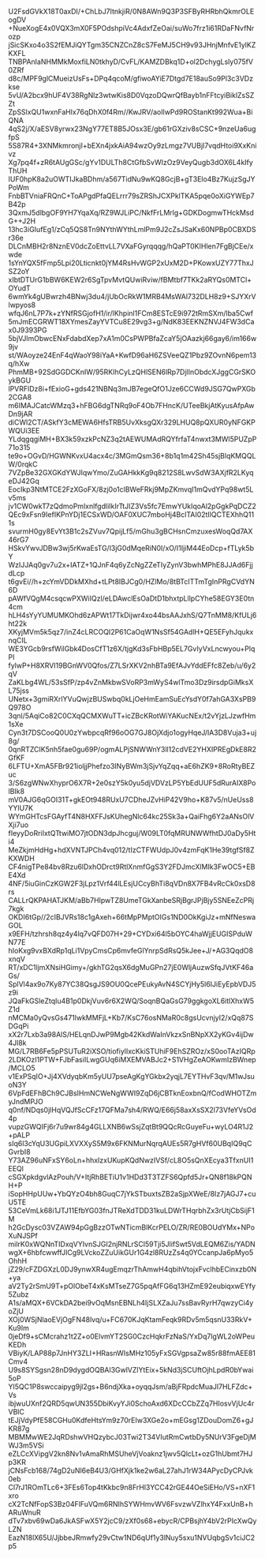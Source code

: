 U2FsdGVkX18T0axDI/+ChLbJ7ItnkjiR/0N8AWn9Q3P3SFByRHRbhQkmrOLEogDV
+NueXogE4x0VQX3mX0F5POdshpiVc4AdxfZeOai/suWo7frz1i61RDaFNvfNrozp
jSicSKxo4o3S2fEMJiQYTgm35CNZCnZ8cS7FeMJ5CH9v93JHnjMnfvE1ylKZKXFL
TNBPAnIaNHMMkMoxfiLN0tkhyD/CvFL/KAMZDBkq1D+ol2DchygLsly075fV0ZRf
d8c/MPF9glCMueizUsFs+DPq4qcoM/gfiwoAYiE7Dtgd7E18auSo9Pl3c3VDzkse
5vU/A2bcx9hUF4V38RgNlz3wtwKis8D0VqzoDQwrQfBayb1nFFtcyiBiklZsSZZt
ZpSSlxQU1wxnFaHlx76qDhX0f4Rm//KwJRV/aoIlwPd9ROStanKt992Wua+BiQNA
4qS2j/X/aESV8yrwx23NgY77ET8B5JOsx3E/gb61rGXziv8sCSC+9nzeUa6ugfpS
5S87R4+3XNMkmronjI+bEXn4jxkAiA94wzOy9zLmgz7VUBjl7vqdHtoi9XxKnivz
Xg7pq4f+zR6tAUgGSc/gYv1DULTh8CtGfbSvWIzOz9VeyQugb3dOX6L4kIfyThUH
IUF0hpK8a2uOWTIJkaBDhm/a567TidNu9wKQ8GcjB+gT3Elo4Bz7KujzSgJYPoWm
FnbBTVniaFRQnC+ToAPgdPfaQELrrr79sZRShJCXPklTKA5pqe0oXiGYWEp7B42p
3QxmJ5dlbgOF9YH7YqaXq/RZ9WJLiPC/NkfFrLMrlg+GDKDogmwTHckMsdG++J2H
13hc3iGIufEg1/zCq5QS8Tn9NYthWYthLmlPm9J2cZsJSaKx60NPBp0CBXDSr36e
DLCnMBH2r8NznEV0dcZoEttvLL7VXaFGyrqqqg/hQaPT0KIHlen7FgBjCEe/xwde
1sYnYQX5fFmp5Lpi20Lticnkt0jYM4RsHvWGP2xUxM2D+PKowxUZY77ThxJSZ2oY
xIbtDTUrG1bBW6KEW2r6SgTpvMvtQUwiRviw/fBMtbf7TKk2aRYQs0MTCl+OYudT
6wmYk4gUBwrzh4BNwj3du4/jUbOcRkW1MRB4MsWAl732DLH8z9+SJYXrVlwpyos8
wfqJ6nL7P7k+zYNfRSGjofH1/ir/lKhpinl1FCm8ESTcE9i972tRmSXm/lba5Cwf
5mJmECGRWT18XYmesZayYVTCu8E29vg3+g/NdK83EEKNZNVJ4FW3dCax0J9393PG
5bjVJlmObwcENxFdabdXep7xA1m0CsPWPBfaZcaY5jOAazkj66gay6/im166w9jv
st/WAoyze24EnF4qWaoY98iYaA+KwfD96aH6ZSVeeQZ1Pbz9ZOvnN6pem13q/hXw
PhmMB+92SdGGDCKnIW/95RKIhCyLzQHlSEN6lRp7DjlInObdcXJggCGrSKOykBGU
lPVRFlDz8i+fExioG+gds421NBNq3mJB7egeQfO1Jze6CCWd9JSG7QwPXGb2CGA8
m6IMAJCatcWMzq3+hFBG6dgTNRq9oF4Ob7FHncK/UTeeBkjAtKyusAfpAwDn9jAR
diCWl2CT/ASkfY3cMEWA6HfsTRB5UvXksgQXr329LHUQ8pQXUR0yNFGKPWQUi3EE
YLdqgqgiMH+BX3k59xzkPcNZ3q2tAEWUMAdRQYfrfaT4nwxt3MWl5PUZpP71o315
te9o+OGvD/HGWNKvxU4acx4c/3MGmQsm36+8b1q1m42Sh45sjBlqKMQQLW/0rqkC
7VZpBe32GXGKdYWJIqwYmo/ZuGAHkkKg9q8212S8LwvSdW3AXjfR2LKyqeDJ42Gq
EocIkp3NtMTCE2FzXGoFX/8zj0o1clBWeFRkj9MpZKmvqI1mQvdYPq98wt5Lv5ms
jv1CW0wkT7zQdmoPmlxnlfgdliIkIrTtJIZ3Vs5fc7EmwYUkIqoAl2pGgkPqDCZ2
QEc9xFsn9IefIKPnYDj1ECSxWD/OAF0XUC7mboHj4BclTAI02tIlQCTEXhhQ111s
svurmH0gy8EvYt3B1c2sZVuv7QpijLf5/mGhu3gBCHsnCmzuxesWoqQd7AX46rG7
HSkvYwvJDBw3wj5rKwaEsTG/l3jG0dMqeRiN0I/xO/I1IjiM44EoDcp+fTLyk5bY
WzIJJAq0gv7u2x+IATZ+1QJnF4q6yZcNgZZeTIyZynV3bwhMPhE8JJAd6FjjdLcp
t6gvEi//h+zcYmVDDkMXhd+tLPt8IBJCg0/HZlMo/8tBTcITTmTgInPRgCVdYN6D
pAWfVQgM4csqcwPXWiIQzl/eLDAwclEsOaDtD1bhxtpLllpCYhe58EGY3E0tn4cm
hLH4sYyYUMUMKOhd6zAPWt17TkDijwr4xo44bsAAJxhS/Q7TnMM8/KfULj6ht22k
XKyjMVm5k5qz7/inZ4cLRCOQI2P61CaOqW1NsSf54GAdlH+QE5EFyhJqukxnqCIL
WE3YGcb9rsfWilGbk4DosCfT1z6X/tjgKd3sFbHBp5EL7GvIyVxLncwyou+PlqPI
fylwP+H8XRVI19BGnWV0Qfos/Z7LSrXKV2nhBTa9EfAJvYddEFfc8Zeb/u/6y2qV
ZaKLbg4WL/53sSfP/zp4vZnMkbwSVoRP3mWyS4wlTmo3Dz9irsdpGiMksXL75jss
UNetx+3gmiRXrlYVuQwjzBUSwbq0kLjOeHmEamSuEcYsdY0f7ahGA3XsPB9Q978O
3qnl/5AqiCo82C0CXqQCMXWuTT+icZBcKRotWiYAKucNEx/t2vYjzLJzwfHm1sXe
Cyn3t7DSCooQ0U0zYwbpcqRf96oOG7GJ8OjXdjo1ogyHqeJ/lA3D8Vuja3+uj8g/
0qnRTZCIK5nh5fae0gu69P/ogmALPjSNWWnY3ll12cdVE2YHXIPREgDkE8R2GfKF
6LFTU+XmA5FBr921ioljjPhefzo3INyBWm3jSjvYqZqq+aE6hZK9+8RoRtyBEZuc
3/S6zgWNwXhyprO6X7R+2e0szY5k0yu5djVDVzLP5YbEdUUF5dRurAIX8PolBIk8
mV0AJG6qGOI31T+gkEOt948RUxU7CDheJZvHiP42V9ho+K87v5/nUeUss8YYlU7K
WYmGHTcsFGAyfT4N8HXFFJsKUhegNlc64kc25Sk3a+QaiFhg6Y2aANsOlVXji7uo
fIeyyDoRriIxtQTtwiMO7jtODN3dpJhcguj/W09LT0fqMRUNWWfhtDJ0aDy5Hti4
MeZkjmHdHg+hdXVNTJPCh4vq012/tIzCTFWUdpJ0v4zmFqK1He39tgfSf8ZKXWDH
CF4nigTPe84bv8Rzu6lDxhODrct9RtlXnmfGgS3Y2FDJmcXlMIk3FwOC5+EBE4Xd
4NF/5iuGinCzKGW2F3jLpz1Vrf44lLEsjUCcyBhTi8qVDn8X7FB4vRcCk0xsD8rs
CALLrQKPAHATJKM/aBb7HIpwTZ8UmeTGkXanbeSRjBgrJPjBjy5SNEeZcPRj7kgk
OKDI6tGp//2cIBJVRs18c1gAxeh+66tMpPMptOIGs1ND0OkKgiJz+mNfNeswaGOL
x9EFH/tzhrsh8qz4y4lq7vQFD07H+29+CYDxi64l5bOYC4haWjjEUGISPduWN77E
hIoKxg9vxBXdRp1qLi1VpyCmsCp6mvfeGlYnrpSdRsQ5kJee+J/+AG3QqdO8xnqV
RT/xDC1ljmXNsiHGimy+/gkhTG2qsX6dgMuGPn27jE0WljAuzwSfqJVtKF46aGs/
SplVl4ax9o7Ky87YC38QsgJS9OU0QcePEukyAvN4SCYjHy5l6IJiEyEpbVDJ5z9i
JQaFkGSleZtqIu4B1p0DkjVuv6r6X2WQ/SoqnBQaGsG79ggkgoXL6itlXhxW5Z1d
nMCMa0yQvsGs471lwkMMFjL+Kb7/KsC76osNMaR0c8gsUcvnjyI2/xQq87SDGqPi
xX2r7Lxb3a98AlS/HELqnDJwP9Mgb42KkdWaInVkzxSnBNpXX2yKGv4ijDw4Jl8k
MG/L7RB6Fe5pPSUTuR2iXSO/tiofiylIxcKkiSTUhiF9EhSZROz/xS0ooTAzIQRp
2LDKOzI1PTW+FJbFasiILwgGUq6iMXEMVABJc2+S1VHgZeAOKwmIzBWnep/MCLO5
v1ExPSqIO+Jj4XVdyqbKm5yUU7pseAgKgYGkbx2yqjL7EYTHvF3qv/M1wJsuoN3Y
6VpFdEFhBCh9CJBsIHmNCWeNgWWI9ZqD6jCBTknEoxbnQ/fCodWHOTZmyJndMPJO
q0nf/NDqs0jlHqVQJfScCFz17QFMa7sh4/RWQ/E66j58axXsSX2l73VfeYVsOd4p
vupzGWQIFj6r7u9wr84g4GLLXNB6wSsjZqtBt9QQcRcGuyeFu+wyLO4R1J2+pALP
sIq6l3cYqU3UGpiLXVXXyS5M9x6FKNMurNqrqAUEs5R7gHVf60UBqIQ9qCGvrbI8
Y73AZ96uNFxSY6oLn+hhxIzxUKupKQdNwzIVSf/cL8O5sQnXEcya3TfxnUI1EEQl
cSGXpkdgvlAzPouh/V+ItjRhBETiU1v1HDd3T3TZFS6Qpfd5Jr+QN8f18kPQNH+P
iSopHHpUUw+YbQYzO4bh8GuqC7jYkSTbuxtsZB2aSjpXWeE/8Iz7jAGJ7+cuU5TE
53CeVmLk68i1JTJ11EfbYG03fnJTReXdTDD31kuLDWrTHqrbhZx3rUtjCbSijF1M
h2GcDysc03VZAW94pGgBzzOTwNTicmBlKcrPELO/ZR/RE0BOUdYMx+NPoXuNJSPf
milrK0xWQNnTIDxqVYIvnSJGI2njRNLrSCl59Tji5JlifSwt5VdLEQM6Zis/YADN
wgX+6hbfcwwffJICg9LVckoZZuUikGUr1G4zl8RUzZs4q0YCcanpJa6pMyo5OhhH
jZ29/cFZDGXzL0DJ9ynwXR4ugEmqzrThAmwH4qbihVtojxFvclhbECinxzb0N+ya
aV2Ty2rSmU9T+pOlObeT4xKsMTseZ7G5pqAfFG6q13HZmE92eubiqxwEYfy5Zubz
A1s/aMQX+6VCkDA2bei9vOqMsnEBNLh4IjSLXZaJu7ssBavRyrH7qwzyCi4yoZjU
XOj0WSjNlaoEVjOgFN48lvq/u+FC670KJqKtamFeqk9RDv5m5qsnU33RkV+Ku9Im
0jeDf9+sCMcrahz1t2Z+o0ElvmYT2SG0CzcHqkrFzNaS/YxDq7lgWL2oWPeuKEDh
VBiyK/LAP88p7JnHY3ZLI+HRasnWIsMHz105yFxSGVgpsaZw85r88fmAEE81Cmv4
U9s8SYSgsn28nD9dygdOQBAl3GwlVZlYtEix+5kNd3jSCUftOjhLpdR0bYwai5oP
YI5QC1P8swccaipyg9jl2gs+B6ndjXka+oyqqJsm/aBjFRpdcMuaJl7HLFZdc+Vs
ibjwuUXnf2QRD5qwUN355DbiKvyYJi0SchoAxd6XDcCCbZZq7HIosvVjUc4rVBlC
tEJjVdyPfE58CGHu0KdfeHtsYm9z70rEIw3XGe2o+mEGsg1ZDouDomZ6+gJKR87g
MBMMwWE2JqRDshwVHQzybcJ03Twi2T34VIutRmCwtbDy5NUrV3FgeDjMWJ3m5VSi
eZLCcXVipgV2kn8Nv1vAmaRhMSUheVjVoaknz1jwv5QlcLt+ozG1hUbmt7HJp3KR
jCNsFcb168/74gD2uNl6eB4U3/GHfXjk1ke2w6aL27ahJ1rW34APycDyCPJvk0eb
Cl7rJ1ROmTLc6+3FEs6Top4tKkbc9n8FrHl3YCC42rGE44OeSiEHo/VS+nXF1xro
cX2TcNfFopS3Bz04FlFuVQm6RNIhSYWHmvWV6FsvzwVZlhxY4FxxUnB+hARuWnuR
dTv7xbv69wDa6JkASFwX5Y2jcC9/zXf0s68+ebycR/CPBsjhY4bV2rPIcXwQyLZN
EazN18lX65U/JjbbeJRmwfy29vCtw1ND6qUf1y3lNuy5sxu1NVUqbgSv1ciJC2p5
